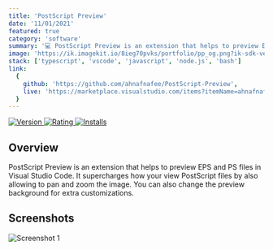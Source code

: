 ```yaml
---
title: 'PostScript Preview'
date: '11/01/2021'
featured: true
category: 'software'
summary: '💻 PostScript Preview is an extension that helps to preview EPS and PS files in Visual Studio Code'
image: 'https://ik.imagekit.io/8ieg70pvks/portfolio/pp_og.png?ik-sdk-version=javascript-1.4.3&updatedAt=1670981729993'
stack: ['typescript', 'vscode', 'javascript', 'node.js', 'bash']
link:
  {
    github: 'https://github.com/ahnafnafee/PostScript-Preview',
    live: 'https://marketplace.visualstudio.com/items?itemName=ahnafnafee.postscript-preview'
  }
---
```


<div className='row-center'>
  <a href='https://marketplace.visualstudio.com/items?itemName=ahnafnafee.postscript-preview'>
    <img
      src='https://img.shields.io/visual-studio-marketplace/v/ahnafnafee.postscript-preview?logo=visualstudiocode&style=for-the-badge'
      alt='Version'
    />
  </a>
  <a href='https://marketplace.visualstudio.com/items?itemName=ahnafnafee.postscript-preview'>
    <img
      src='https://img.shields.io/visual-studio-marketplace/r/ahnafnafee.postscript-preview?logo=visualstudiocode&style=for-the-badge'
      alt='Rating'
    />
  </a>
  <a href='https://marketplace.visualstudio.com/items?itemName=ahnafnafee.postscript-preview'>
    <img
      src='https://img.shields.io/visual-studio-marketplace/azure-devops/installs/total/ahnafnafee.postscript-preview?logo=visualstudiocode&style=for-the-badge'
      alt='Installs'
    />
  </a>
</div>

## Overview

PostScript Preview is an extension that helps to preview EPS and PS files in Visual Studio Code. It supercharges
how your view PostScript files by also allowing to pan and zoom the image. You can also change the preview
background for extra customizations.

## Screenshots

![Screenshot 1](https://ik.imagekit.io/8ieg70pvks/portfolio/pp_ss_01.gif?ik-sdk-version=javascript-1.4.3&updatedAt=1671244656231)

